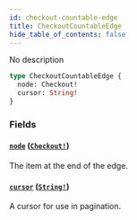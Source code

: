 ```yaml
---
id: checkout-countable-edge
title: CheckoutCountableEdge
hide_table_of_contents: false
---
```


No description

```graphql
type CheckoutCountableEdge {
  node: Checkout!
  cursor: String!
}
```

### Fields

#### [`node`](#) ([`Checkout!`](../../../developer/api-reference/objects/checkout))

The item at the end of the edge.

#### [`cursor`](#) ([`String!`](../../../developer/api-reference/scalars/string))

A cursor for use in pagination.
